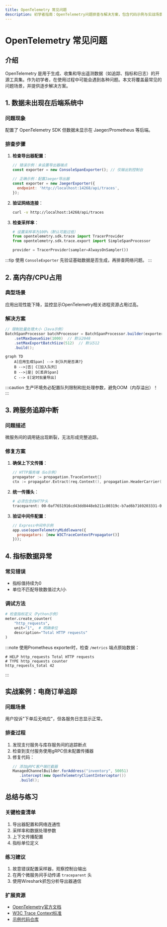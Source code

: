 ```yaml
---
title: OpenTelemetry 常见问题
description: 初学者指南：OpenTelemetry问题排查与解决方案，包含代码示例与实战场景分析
---
```


# OpenTelemetry 常见问题

## 介绍

OpenTelemetry 是用于生成、收集和导出遥测数据（如追踪、指标和日志）的开源工具集。作为初学者，在使用过程中可能会遇到各种问题。本文将覆盖最常见的问题场景，并提供逐步解决方案。

## 1. 数据未出现在后端系统中

### 问题现象
配置了 OpenTelemetry SDK 但数据未显示在 Jaeger/Prometheus 等后端。

### 排查步骤
1. **检查导出器配置**：
   ```javascript
   // 错误示例：未设置导出器端点
   const exporter = new ConsoleSpanExporter(); // 仅输出到控制台

   // 正确示例：配置Jaeger导出器
   const exporter = new JaegerExporter({
     endpoint: 'http://localhost:14268/api/traces',
   });
   ```

2. **验证网络连接**：
   ```bash
   curl -v http://localhost:14268/api/traces
   ```

3. **检查采样率**：
   ```python
   # 设置采样率为100%（默认可能过低）
   from opentelemetry.sdk.trace import TracerProvider
   from opentelemetry.sdk.trace.export import SimpleSpanProcessor

   provider = TracerProvider(sampler=AlwaysOnSampler())
   ```

:::tip
使用 `ConsoleExporter` 先验证基础数据是否生成，再排查网络问题。
:::

## 2. 高内存/CPU占用

### 典型场景
应用出现性能下降，监控显示OpenTelemetry相关进程资源占用过高。

### 解决方案
```java
// 限制批量处理大小（Java示例）
BatchSpanProcessor batchProcessor = BatchSpanProcessor.builder(exporter)
    .setMaxQueueSize(1000)  // 默认2048
    .setMaxExportBatchSize(512)  // 默认512
    .build();
```

```mermaid
graph TD
    A[应用生成Span] --> B{队列是否满?}
    B -->|否| C[加入队列]
    B -->|是| D[丢弃Span]
    C --> E[定时批量导出]
```

:::caution
生产环境务必配置队列限制和批处理参数，避免OOM（内存溢出）！
:::

## 3. 跨服务追踪中断

### 问题描述
微服务间的调用链出现断裂，无法形成完整追踪。

### 修复方案
1. **确保上下文传播**：
   ```go
   // HTTP服务端（Go示例）
   propagator := propagation.TraceContext{}
   ctx := propagator.Extract(req.Context(), propagation.HeaderCarrier(req.Header))
   ```

2. **统一传播头**：
   ```bash
   # 必须包含的HTTP头
   traceparent: 00-0af7651916cd43dd8448eb211c80319c-b7ad6b7169203331-01
   ```

3. **验证中间件配置**：
   ```javascript
   // Express中间件示例
   app.use(openTelemetryMiddleware({
     propagators: [new W3CTraceContextPropagator()]
   }));
   ```

## 4. 指标数据异常

### 常见错误
- 指标值持续为0
- 单位不匹配导致数值过大/小

### 调试方法
```python
# 检查指标定义（Python示例）
meter.create_counter(
    "http_requests",
    unit="1",  # 明确单位
    description="Total HTTP requests"
)
```

:::note
使用Prometheus exporter时，检查 `/metrics` 端点原始数据：
```text
# HELP http_requests Total HTTP requests
# TYPE http_requests counter
http_requests_total 42
```
:::

## 实战案例：电商订单追踪

### 问题场景
用户投诉"下单后无响应"，但各服务日志显示正常。

### 排查过程
1. 发现支付服务与库存服务间的追踪断点
2. 检查到支付服务使用gRPC但未配置传播器
3. 修复代码：
   ```java
   // 添加gRPC客户端拦截器
   ManagedChannelBuilder.forAddress("inventory", 50051)
      .intercept(new OpenTelemetryClientInterceptor())
      .build();
   ```

## 总结与练习

### 关键检查清单
1. 导出器配置和网络连通性
2. 采样率和数据处理参数
3. 上下文传播配置
4. 指标单位定义

### 练习建议
1. 故意错误配置采样器，观察控制台输出
2. 在两个微服务间手动传递 `traceparent` 头
3. 使用Wireshark抓包分析导出器通信

### 扩展资源
- [OpenTelemetry官方文档](https://opentelemetry.io/docs/)
- [W3C Trace Context标准](https://www.w3.org/TR/trace-context/)
- [示例代码仓库](https://github.com/open-telemetry/opentelemetry-collector-contrib)